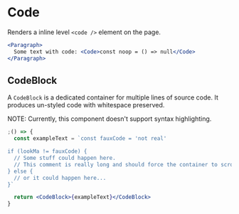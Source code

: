 
<Meta component={Code} title="Docs/Components/Text/Code" />

# Code

Renders a inline level `<code />` element on the page.

```jsx
<Paragraph>
  Some text with code: <Code>const noop = () => null</Code>
</Paragraph>
```

## CodeBlock

A `CodeBlock` is a dedicated container for multiple lines of source code. It produces un-styled code with whitespace preserved.

NOTE: Currently, this component doesn't support syntax highlighting.

```jsx
;() => {
  const exampleText = `const fauxCode = 'not real'

if (lookMa != fauxCode) {
  // Some stuff could happen here.
  // This comment is really long and should force the container to scroll to the side in most cases.
} else {
  // or it could happen here...
}`

  return <CodeBlock>{exampleText}</CodeBlock>
}
```